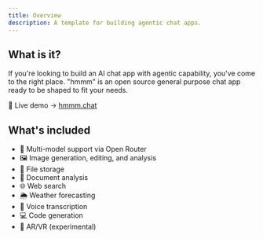 ```yaml
---
title: Overview
description: A template for building agentic chat apps.
---
```


## What is it?

If you're looking to build an AI chat app with agentic capability, you've come to the right place. "hmmm" is an open source general purpose chat app ready to be shaped to fit your needs.

🔗 Live demo -> [hmmm.chat](https://hmmm.chat)

## What's included

- 🧠 Multi-model support via Open Router
- 🖼️ Image generation, editing, and analysis
- 💾 File storage
- 📄 Document analysis
- 🌐 Web search
- 🌦️ Weather forecasting
- 🎤 Voice transcription
- 💻 Code generation
- 🧊 AR/VR (experimental)
